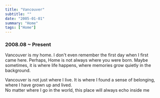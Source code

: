 ```yaml
---
title: "Vancouver"
subtitle: ""
date: "2005-01-01"
summary: "Home"
tags: ["Home"]
---
```



### 2008.08 ~ Present

Vancouver is my home. I don't even remember the first day when I first came here.
Perhaps, Home is not always where you were born. Maybe sometimes, it is where life happens, where memories grow quietly in the background.   

Vancouver is not just where I live. It is where I found a sense of belonging, where I have grown up and lived.  
No matter where I go in the world, this place will always echo inside me